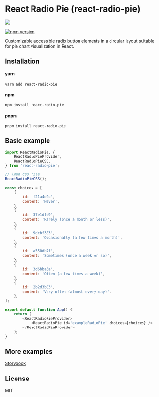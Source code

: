 
<Meta title='Introduction' />

<style>
	{`
    .subheading {
      --mediumdark: '#999999';
      font-weight: 900;
      font-size: 13px;
      color: #999;
      letter-spacing: 6px;
      line-height: 24px;
      text-transform: uppercase;
      margin-bottom: 12px;
      margin-top: 40px;
    }

    .link-list {
      display: grid;
      grid-template-columns: 1fr;
      grid-template-rows: 1fr 1fr;
      row-gap: 10px;
    }

    @media (min-width: 620px) {
      .link-list {
        row-gap: 20px;
        column-gap: 20px;
        grid-template-columns: 1fr 1fr;
      }
    }

    @media all and (-ms-high-contrast:none) {
    .link-list {
        display: -ms-grid;
        -ms-grid-columns: 1fr 1fr;
        -ms-grid-rows: 1fr 1fr;
      }
    }

    .link-item {
      display: block;
      padding: 20px 30px 20px 15px;
      border: 1px solid #00000010;
      border-radius: 5px;
      transition: background 150ms ease-out, border 150ms ease-out, transform 150ms ease-out;
      color: #333333;
      display: flex;
      align-items: flex-start;
    }

    .link-item:hover {
      border-color: #1EA7FD50;
      transform: translate3d(0, -3px, 0);
      box-shadow: rgba(0, 0, 0, 0.08) 0 3px 10px 0;
    }

    .link-item:active {
      border-color: #1EA7FD;
      transform: translate3d(0, 0, 0);
    }

    .link-item strong {
      font-weight: 700;
      display: block;
      margin-bottom: 2px;
    }

    .link-item img {
      height: 40px;
      width: 40px;
      margin-right: 15px;
      flex: none;
    }

    .link-item span {
      font-size: 14px;
      line-height: 20px;
    }

    .tip {
      display: inline-block;
      border-radius: 1em;
      font-size: 11px;
      line-height: 12px;
      font-weight: 700;
      background: #E7FDD8;
      color: #66BF3C;
      padding: 4px 12px;
      margin-right: 10px;
      vertical-align: top;
    }

    .tip-wrapper {
      font-size: 13px;
      line-height: 20px;
      margin-top: 40px;
      margin-bottom: 40px;
    }

    .tip-wrapper code {
      font-size: 12px;
      display: inline-block;
    }
  `}
</style>

# React Radio Pie (react-radio-pie)

![](cover.png)

[![npm version](https://badge.fury.io/js/react-radio-pie.svg)](https://npmjs.com/package/react-radio-pie)

Customizable accessible radio button elements in a circular layout suitable for pie chart visualization in React.

## Installation

#### yarn

```
yarn add react-radio-pie
```

#### npm

```
npm install react-radio-pie
```

#### pnpm

```
pnpm install react-radio-pie
```

## Basic example

```javascript
import ReactRadioPie, {
	ReactRadioPieProvider,
	ReactRadioPieCSS,
} from 'react-radio-pie';

// load css file
ReactRadioPieCSS();

const choices = [
	{
		id: 'f21a4d9c',
		content: 'Never',
	},
	{
		id: '37e1dfe9',
		content: 'Rarely (once a month or less)',
	},
	{
		id: '9dcbf383',
		content: 'Occasionally (a few times a month)',
	},
	{
		id: 'a550db7f',
		content: 'Sometimes (once a week or so)',
	},
	{
		id: '3d6bba3a',
		content: 'Often (a few times a week)',
	},
	{
		id: '2b2d3b03',
		content: 'Very often (almost every day)',
	},
];

export default function App() {
	return (
		<ReactRadioPieProvider>
			<ReactRadioPie id='exampleRadioPie' choices={choices} />
		</ReactRadioPieProvider>
	);
}
```

## More examples

[Storybook](/story/examples--default)

## License

MIT
